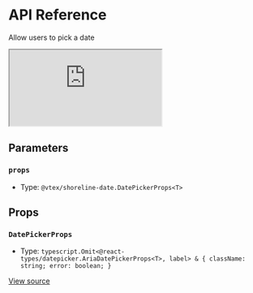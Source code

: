 # API Reference

Allow users to pick a date

<iframe src="https://620e870c28c4ae003a705d42-ophkqztync.chromatic.com/?path=/story/components-date-picker--play&full=1&shortcuts=false&singleStory=true" 
    style={{"width":"100%","height":600,"border":0,"borderRadius":4}}></iframe>

## Parameters

### `props`

- Type: `@vtex/shoreline-date.DatePickerProps<T>`

## Props

### `DatePickerProps`

- Type: `typescript.Omit<@react-types/datepicker.AriaDatePickerProps<T>, label> & { className: string; error: boolean; }`

[View source](https://github.com/vtex/shoreline/blob/8d89e5693/packages/date/src/date-picker/date-picker.tsx#L28)

